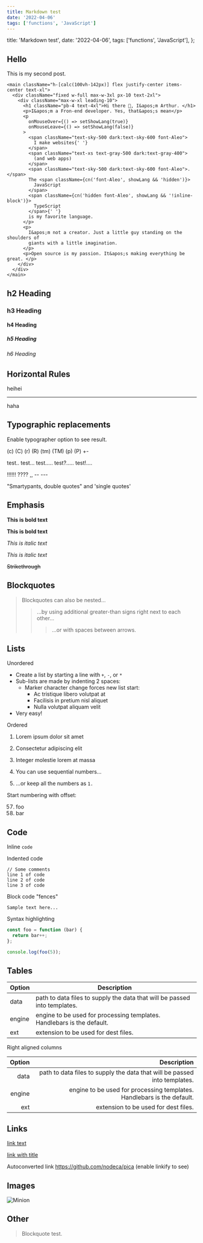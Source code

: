 ```yaml
---
title: Markdown test
date: '2022-04-06'
tags: ['functions', 'JavaScript']
---
```



  title: 'Markdown test',
  date: '2022-04-06',
  tags: ['functions', 'JavaScript'],
};


## Hello

This is my second post.

```tsx
<main className="h-[calc(100vh-142px)] flex justify-center items-center text-xl">
  <div className="fixed w-full max-w-3xl px-10 text-2xl">
    <div className="max-w-xl leading-10">
      <h1 className="pb-4 text-4xl">Hi there 👋, I&apos;m Arthur. </h1>
      <p>I&apos;m a Fron-end developer. Yes, that&apos;s mean</p>
      <p
        onMouseOver={() => setShowLang(true)}
        onMouseLeave={() => setShowLang(false)}
      >
        <span className="text-sky-500 dark:text-sky-600 font-Aleo">
          I make websites{' '}
        </span>
        <span className="text-xs text-gray-500 dark:text-gray-400">
          (and web apps)
        </span>
        <span className="text-sky-500 dark:text-sky-600 font-Aleo">. </span>
        The <span className={cn('font-Aleo', showLang && 'hidden')}>
          JavaScript
        </span>
        <span className={cn('hidden font-Aleo', showLang && '!inline-block')}>
          TypeScript
        </span>{' '}
        is my favorite language.
      </p>
      <p>
        I&apos;m not a creator. Just a little guy standing on the shoulders of
        giants with a little imagination.
      </p>
      <p>Open source is my passion. It&apos;s making everything be great. </p>
    </div>
  </div>
</main>
```

## h2 Heading

### h3 Heading

#### h4 Heading

##### h5 Heading

###### h6 Heading

## Horizontal Rules

heihei

---

haha

## Typographic replacements

Enable typographer option to see result.

(c) (C) (r) (R) (tm) (TM) (p) (P) +-

test.. test... test..... test?..... test!....

!!!!!! ???? ,, -- ---

"Smartypants, double quotes" and 'single quotes'

## Emphasis

**This is bold text**

**This is bold text**

_This is italic text_

_This is italic text_

~~Strikethrough~~

## Blockquotes

> Blockquotes can also be nested...
>
> > ...by using additional greater-than signs right next to each other...
> >
> > > ...or with spaces between arrows.

## Lists

Unordered

- Create a list by starting a line with `+`, `-`, or `*`
- Sub-lists are made by indenting 2 spaces:
  - Marker character change forces new list start:
    - Ac tristique libero volutpat at
    * Facilisis in pretium nisl aliquet
    - Nulla volutpat aliquam velit
- Very easy!

Ordered

1. Lorem ipsum dolor sit amet
2. Consectetur adipiscing elit
3. Integer molestie lorem at massa

4. You can use sequential numbers...
5. ...or keep all the numbers as `1.`

Start numbering with offset:

57. foo
1. bar

## Code

Inline `code`

Indented code

```
// Some comments
line 1 of code
line 2 of code
line 3 of code
```

Block code "fences"

```
Sample text here...
```

Syntax highlighting

```js
const foo = function (bar) {
  return bar++;
};

console.log(foo(5));
```

## Tables

| Option | Description                                                               |
| ------ | ------------------------------------------------------------------------- |
| data   | path to data files to supply the data that will be passed into templates. |
| engine | engine to be used for processing templates. Handlebars is the default.    |
| ext    | extension to be used for dest files.                                      |

Right aligned columns

| Option |                                                               Description |
| -----: | ------------------------------------------------------------------------: |
|   data | path to data files to supply the data that will be passed into templates. |
| engine |    engine to be used for processing templates. Handlebars is the default. |
|    ext |                                      extension to be used for dest files. |

## Links

[link text](http://dev.nodeca.com)

[link with title](http://nodeca.github.io/pica/demo/ 'title text!')

Autoconverted link https://github.com/nodeca/pica (enable linkify to see)

## Images

![Minion](/images/p/second-post/minion.png)

## Other

> Blockquote test.
